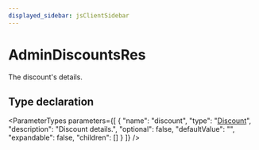 ```yaml
---
displayed_sidebar: jsClientSidebar
---
```



# AdminDiscountsRes

The discount's details.

## Type declaration

<ParameterTypes parameters={[
  {
    "name": "discount",
    "type": "[Discount](../classes/internal.Discount-1.mdx)",
    "description": "Discount details.",
    "optional": false,
    "defaultValue": "",
    "expandable": false,
    "children": []
  }
]} />
